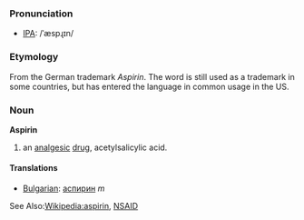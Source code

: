 ===Pronunciation===
* [[IPA]]: /ˈæspɻɪn/

===Etymology===
From the German trademark ''Aspirin''.  The word is still used as a trademark in some countries, but has entered the language in common usage in the US.

===Noun===
'''Aspirin'''

# an [[analgesic]] [[drug]], acetylsalicylic acid.

====Translations====
*[[Bulgarian]]: [[аспирин]] ''m''

See Also:[[en:aspirin|Wikipedia:aspirin]], [[NSAID]]